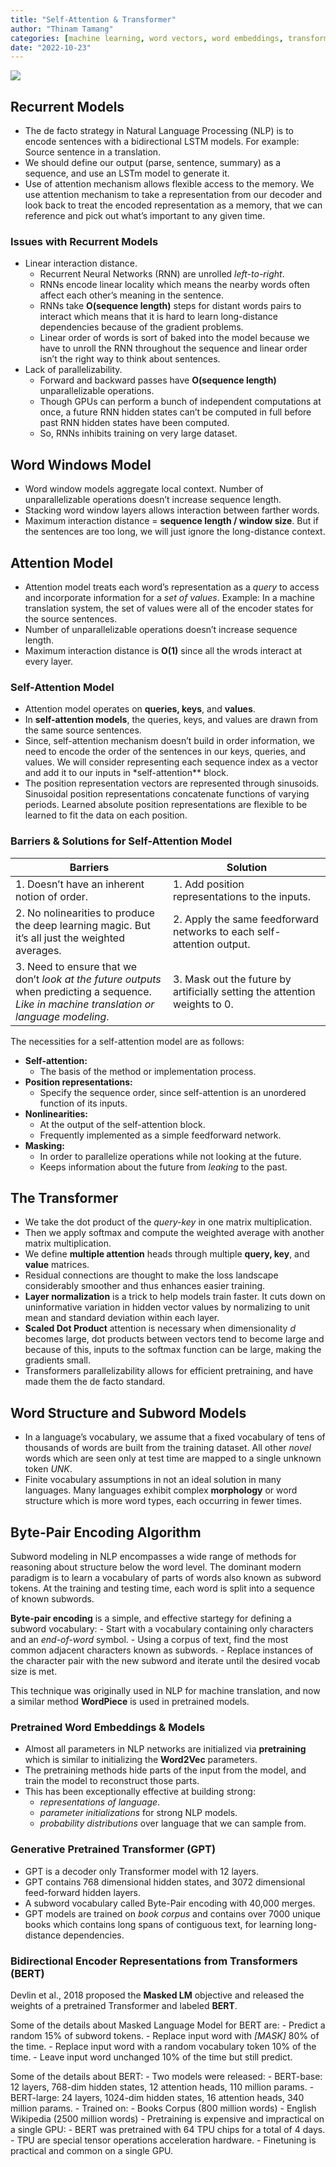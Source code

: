 ---
title: "Self-Attention & Transformer"
author: "Thinam Tamang"
categories: [machine learning, word vectors, word embeddings, transformers, deep learning]
date: "2022-10-23"
---

![](./Trn.png)

## **Recurrent Models**

- The de facto strategy in Natural Language Processing (NLP) is to encode sentences with a bidirectional LSTM models. For example: Source sentence in a translation. 
- We should define our output (parse, sentence, summary) as a sequence, and use an LSTm model to generate it. 
- Use of attention mechanism allows flexible access to the memory. We use attention mechanism to take a representation from our decoder and look back to treat the encoded representation as a memory, that we can reference and pick out what's important to any given time. 


### **Issues with Recurrent Models**

- Linear interaction distance. 
    - Recurrent Neural Networks (RNN) are unrolled *left-to-right*. 
    - RNNs encode linear locality which means the nearby words often affect each other's meaning in the sentence. 
    - RNNs take **O(sequence length)** steps for distant words pairs to interact which means that it is hard to learn long-distance dependencies because of the gradient problems. 
    - Linear order of words is sort of baked into the model because we have to unroll the RNN throughout the sequence and linear order isn't the right way to think about sentences.
- Lack of parallelizability. 
    - Forward and backward passes have **O(sequence length)** unparallelizable operations. 
    - Though GPUs can perform a bunch of independent computations at once, a future RNN hidden states can't be computed in full before past RNN hidden states have been computed.  
    - So, RNNs inhibits training on very large dataset. 


## **Word Windows Model**

- Word window models aggregate local context. Number of unparallelizable operations doesn't increase sequence length. 
- Stacking word window layers allows interaction between farther words. 
- Maximum interaction distance = **sequence length / window size**. But if the sentences are too long, we will just ignore the long-distance context. 


## **Attention Model**

- Attention model treats each word's representation as a *query* to access and incorporate information for a *set of values*. Example: In a machine translation system, the set of values were all of the encoder states for the source sentences. 
- Number of unparallelizable operations doesn't increase sequence length.
- Maximum interaction distance is **O(1)** since all the wrods interact at every layer. 


### **Self-Attention Model**

- Attention model operates on **queries, keys**, and **values**. 
- In **self-attention models**, the queries, keys, and values are drawn from the same source sentences.
- Since, self-attention mechanism doesn't build in order information, we need to encode the order of the sentences in our keys, queries, and values. We will consider representing each sequence index as a vector and add it to our inputs in *self-attention** block. 
- The position representation vectors are represented through sinusoids. Sinusoidal position representations concatenate functions of varying periods. Learned absolute position representations are flexible to be learned to fit the data on each position. 


### **Barriers & Solutions for Self-Attention Model**

| **Barriers** | **Solution** |
| -------------| -------------| 
| 1. Doesn't have an inherent notion of order. | 1. Add position representations to the inputs. |
| 2. No nolinearities to produce the deep learning magic. But it's all just the weighted averages. | 2. Apply the same feedforward networks to each self-attention output. |
| 3. Need to ensure that we don't *look at the future outputs* when predicting a sequence. *Like in machine translation or language modeling*. | 3. Mask out the future by artificially setting the attention weights to 0. |

The necessities for a self-attention model are as follows:

- **Self-attention:**
    - The basis of the method or implementation process. 
- **Position representations:**
    - Specify the sequence order, since self-attention is an unordered function of its inputs.
- **Nonlinearities:**
    - At the output of the self-attention block. 
    - Frequently implemented as a simple feedforward network.
- **Masking:**
    - In order to parallelize operations while not looking at the future.
    - Keeps information about the future from *leaking* to the past. 


## **The Transformer**

- We take the dot product of the *query-key* in one matrix multiplication.
- Then we apply softmax and compute the weighted average with another matrix multiplication. 
- We define **multiple attention** heads through multiple **query, key**, and **value** matrices. 
- Residual connections are thought to make the loss landscape considerably smoother and thus enhances easier training. 
- **Layer normalization** is a trick to help models train faster. It cuts down on uninformative variation in hidden vector values by normalizing to unit mean and standard deviation within each layer. 
- **Scaled Dot Product** attention is necessary when dimensionality *d* becomes large, dot products between vectors tend to become large and because of this, inputs to the softmax function can be large, making the gradients small. 
- Transformers parallelizability allows for efficient pretraining, and have made them the de facto standard. 


## **Word Structure and Subword Models**

- In a language's vocabulary, we assume that a fixed vocabulary of tens of thousands of words are built from the training dataset. All other *novel* words which are seen only at test time are mapped to a single unknown token *UNK*. 
- Finite vocabulary assumptions in not an ideal solution in many languages. Many languages exhibit complex **morphology** or word structure which is more word types, each occurring in fewer times. 


## **Byte-Pair Encoding Algorithm** 

Subword modeling in NLP encompasses a wide range of methods for reasoning about structure below the word level. The dominant modern paradigm is to learn a vocabulary of parts of words also known as subword tokens. At the training and testing time, each word is split into a sequence of known subwords. 

**Byte-pair encoding** is a simple, and effective startegy for defining a subword vocabulary:
- Start with a vocabulary containing only characters and an *end-of-word* symbol.
- Using a corpus of text, find the most common adjacent characters known as subwords. 
- Replace instances of the character pair with the new subword and iterate until the desired vocab size is met. 

This technique was originally used in NLP for machine translation, and now a similar method **WordPiece** is used in pretrained models. 


### **Pretrained Word Embeddings & Models**

- Almost all parameters in NLP networks are initialized via **pretraining** which is similar to initializing the **Word2Vec** parameters. 
- The pretraining methods hide parts of the input from the model, and train the model to reconstruct those parts.
- This has been exceptionally effective at building strong:
    - *representations of language*.
    - *parameter initializations* for strong NLP models. 
    - *probability distributions* over language that we can sample from. 


### **Generative Pretrained Transformer (GPT)**

- GPT is a decoder only Transformer model with 12 layers. 
- GPT contains 768 dimensional hidden states, and 3072 dimensional feed-forward hidden layers. 
- A subword vocabulary called Byte-Pair encoding with 40,000 merges. 
- GPT models are trained on *book corpus* and contains over 7000 unique books which contains long spans of contiguous text, for learning long-distance dependencies. 


### **Bidirectional Encoder Representations from Transformers (BERT)** 

Devlin et al., 2018 proposed the **Masked LM** objective and released the weights of a pretrained Transformer and labeled **BERT**. 

Some of the details about Masked Language Model for BERT are:
- Predict a random 15% of subword tokens.
    - Replace input word with *[MASK]* 80% of the time.
    - Replace input word with a random vocabulary token 10% of the time.
    - Leave input word unchanged 10% of the time but still predict.

Some of the details about BERT:
- Two models were released:
    - BERT-base: 12 layers, 768-dim hidden states, 12 attention heads, 110 million params. 
    - BERT-large: 24 layers, 1024-dim hidden states, 16 attention heads, 340 million params.
- Trained on:
    - Books Corpus (800 million words)
    - English Wikipedia (2500 million words)
- Pretraining is expensive and impractical on a single GPU:
    - BERT was pretrained with 64 TPU chips for a total of 4 days. 
    - TPU are special tensor operations acceleration hardware. 
- Finetuning is practical and common on a single GPU. 